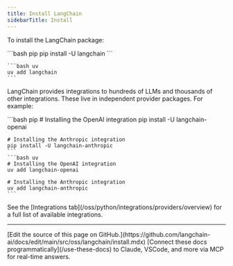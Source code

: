 ```yaml
---
title: Install LangChain
sidebarTitle: Install
---
```




To install the LangChain package:

<CodeGroup>
    ```bash pip
    pip install -U langchain
    ```

    ```bash uv
    uv add langchain
    ```
</CodeGroup>




LangChain provides integrations to hundreds of LLMs and thousands of other integrations. These live in independent provider packages. For example:

<CodeGroup>
    ```bash pip
    # Installing the OpenAI integration
    pip install -U langchain-openai

    # Installing the Anthropic integration
    pip install -U langchain-anthropic
    ```
    ```bash uv
    # Installing the OpenAI integration
    uv add langchain-openai

    # Installing the Anthropic integration
    uv add langchain-anthropic
    ```
</CodeGroup>





<Tip>
See the [Integrations tab](/oss/python/integrations/providers/overview) for a full list of available integrations.
</Tip>

---

<Callout icon="pen-to-square" iconType="regular">
    [Edit the source of this page on GitHub.](https://github.com/langchain-ai/docs/edit/main/src/oss/langchain/install.mdx)
</Callout>
<Tip icon="terminal" iconType="regular">
    [Connect these docs programmatically](/use-these-docs) to Claude, VSCode, and more via MCP for    real-time answers.
</Tip>
